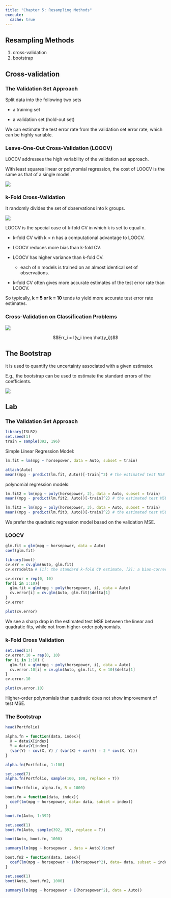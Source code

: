 ```yaml
---
title: "Chapter 5: Resampling Methods"
execute:
  cache: true
---
```


## Resampling Methods

1.  cross-validation
2.  bootstrap

## Cross-validation

### The Validation Set Approach

Split data into the following two sets

-   a training set

-   a validation set (hold-out set)

We can estimate the test error rate from the validation set error rate, which can be highly variable.

### Leave-One-Out Cross-Validation (LOOCV)

LOOCV addresses the high variability of the validation set approach.

With least squares linear or polynomial regression, the cost of LOOCV is the same as that of a single model.

![](images/paste-E6965AC7.png)

### k-Fold Cross-Validation

It randomly divides the set of observations into k groups.

![](images/paste-3ACC668C.png)

LOOCV is the special case of k-fold CV in which k is set to equal n.

-   k-fold CV with k \< n has a computational advantage to LOOCV.

-   LOOCV reduces more bias than k-fold CV.

-   LOOCV has higher variance than k-fold CV.

    -   each of n models is trained on an almost identical set of observations.

-   k-fold CV often gives more accurate estimates of the test error rate than LOOCV.

So typically, **k = 5 or k = 10** tends to yield more accurate test error rate estimates.

### Cross-Validation on Classification Problems

![](images/paste-1F8C2F80.png)

$$Err_i = I(y_i \neq \hat{y_i})$$

## The Bootstrap

it is used to quantify the uncertainty associated with a given estimator.

E.g., the bootstrap can be used to estimate the standard errors of the coefficients.

![](images/paste-689277A6.png)

## Lab

### The Validation Set Approach

```r
library(ISLR2)
set.seed(1)
train = sample(392, 196)
```

Simple Linear Regression Model:

```r
lm.fit = lm(mpg ~ horsepower, data = Auto, subset = train)
```

```r
attach(Auto)
mean((mpg - predict(lm.fit, Auto))[-train]^2) # the estimated test MSE
```

polynomial regression models:

```r
lm.fit2 = lm(mpg ~ poly(horsepower, 2), data = Auto, subset = train)
mean((mpg - predict(lm.fit2, Auto))[-train]^2) # the estimated test MSE
```

```r
lm.fit3 = lm(mpg ~ poly(horsepower, 3), data = Auto, subset = train)
mean((mpg - predict(lm.fit3, Auto))[-train]^2) # the estimated test MSE
```

We prefer the quadratic regression model based on the validation MSE.

### LOOCV

```r
glm.fit = glm(mpg ~ horsepower, data = Auto)
coef(glm.fit)
```

```r
library(boot)
cv.err = cv.glm(Auto, glm.fit)
cv.err$delta # [1]: the standard k-fold CV estimate, [2]: a bias-corrected version
```

```r
cv.error = rep(0, 10)
for(i in 1:10){
  glm.fit = glm(mpg ~ poly(horsepower, i), data = Auto)
  cv.error[i] = cv.glm(Auto, glm.fit)$delta[1]
}
cv.error
```

```r
plot(cv.error)
```

We see a sharp drop in the estimated test MSE between the linear and quadratic fits, while not from higher-order polynomials.

### k-Fold Cross Validation

```r
set.seed(17)
cv.error.10 = rep(0, 10)
for (i in 1:10) {
  glm.fit = glm(mpg ~ poly(horsepower, i), data = Auto)
  cv.error.10[i] = cv.glm(Auto, glm.fit, K = 10)$delta[1]
}
cv.error.10
```

```r
plot(cv.error.10)
```

Higher-order polynomials than quadratic does not show improvement of test MSE.

### The Bootstrap

```r
head(Portfolio)
```

```r
alpha.fn = function(data, index){
  X = data$X[index]
  Y = data$Y[index]
  (var(Y) - cov(X, Y) / (var(X) + var(Y) - 2 * cov(X, Y)))
}
```

```r
alpha.fn(Portfolio, 1:100)
```

```r
set.seed(7)
alpha.fn(Portfolio, sample(100, 100, replace = T))
```

```r
boot(Portfolio, alpha.fn, R = 1000)
```

```r
boot.fn = function(data, index){
  coef(lm(mpg ~ horsepower, data= data, subset = index))
}
```

```r
boot.fn(Auto, 1:392)
```

```r
set.seed(1)
boot.fn(Auto, sample(392, 392, replace = T))
```

```r
boot(Auto, boot.fn, 1000)
```

```r
summary(lm(mpg ~ horsepower , data = Auto))$coef
```

```r
boot.fn2 = function(data, index){
  coef(lm(mpg ~ horsepower + I(horsepower^2), data= data, subset = index))
}
```

```r
set.seed(1)
boot(Auto, boot.fn2, 1000)
```

```r
summary(lm(mpg ~ horsepower + I(horsepower^2), data = Auto))
```
